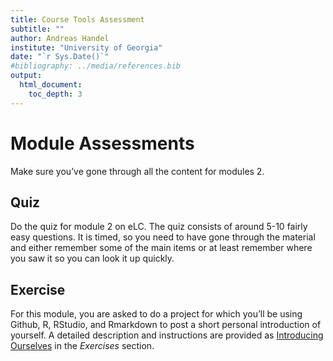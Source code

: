 ---
title: Course Tools Assessment 
subtitle: ""
author: Andreas Handel
institute: "University of Georgia"
date: "`r Sys.Date()`"
#bibliography: ../media/references.bib
output: 
  html_document:
    toc_depth: 3
---

# Module Assessments

Make sure you've gone through all the content for modules 2.

## Quiz

Do the quiz for module 2 on eLC. The quiz consists of around 5-10 fairly easy questions. It is timed, so you need to have gone through the material and either remember some of the main items or at least remember where you saw it so you can look it up quickly.


## Exercise

For this module, you are asked to do a project for which you'll be using Github, R, RStudio, and Rmarkdown to post a short personal introduction of yourself. A detailed description and instructions are provided as [Introducing Ourselves](./Exercise_Introducing_Ourselves.html) in the _Exercises_ section.

